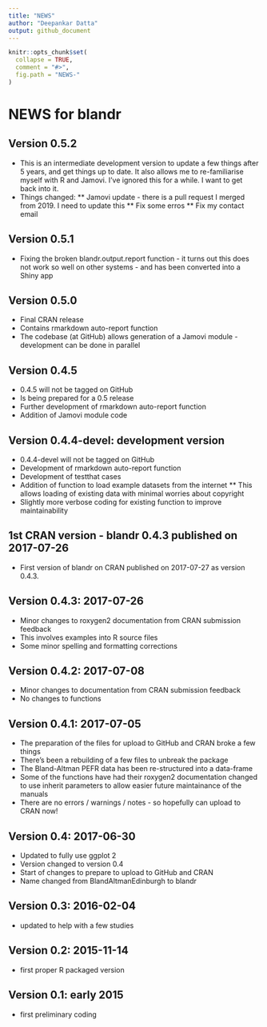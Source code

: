 ```yaml
---
title: "NEWS"
author: "Deepankar Datta"
output: github_document
---
```


<!-- NEWS.md is generated from NEWS.Rmd. Please edit that file -->

```r
knitr::opts_chunk$set(
  collapse = TRUE,
  comment = "#>",
  fig.path = "NEWS-"
)
```

# NEWS for blandr

## Version 0.5.2
* This is an intermediate development version to update a few things after 5 years, and get things up to date. It also allows me to re-familiarise myself with R and Jamovi. I've ignored this for a while. I want to get back into it.
* Things changed:
** Jamovi update - there is a pull request I merged from 2019. I need to update this
** Fix some erros
** Fix my contact email

## Version 0.5.1
* Fixing the broken blandr.output.report function - it turns out this does not work so well on other systems - and has been converted into a Shiny app

## Version 0.5.0
* Final CRAN release
* Contains rmarkdown auto-report function
* The codebase (at GitHub) allows generation of a Jamovi module - development can be done in parallel

## Version 0.4.5
* 0.4.5 will not be tagged on GitHub
* Is being prepared for a 0.5 release
* Further development of rmarkdown auto-report function
* Addition of Jamovi module code

## Version 0.4.4-devel: development version
* 0.4.4-devel will not be tagged on GitHub
* Development of rmarkdown auto-report function
* Development of testthat cases
* Addition of function to load example datasets from the internet
** This allows loading of existing data with minimal worries about copyright
* Slightly more verbose coding for existing function to improve maintainability

## 1st CRAN version - blandr 0.4.3 published on 2017-07-26
* First version of blandr on CRAN published on 2017-07-27 as version 0.4.3.

## Version 0.4.3: 2017-07-26
* Minor changes to roxygen2 documentation from CRAN submission feedback
* This involves examples into R source files
* Some minor spelling and formatting corrections

## Version 0.4.2: 2017-07-08
* Minor changes to documentation from CRAN submission feedback
* No changes to functions

## Version 0.4.1: 2017-07-05
* The preparation of the files for upload to GitHub and CRAN broke a few things
* There's been a rebuilding of a few files to unbreak the package
* The Bland-Altman PEFR data has been re-structured into a data-frame
* Some of the functions have had their roxygen2 documentation changed to use inherit parameters to allow easier future maintainance of the manuals
* There are no errors / warnings / notes - so hopefully can upload to CRAN now!

## Version 0.4: 2017-06-30
* Updated to fully use ggplot 2
* Version changed to version 0.4
* Start of changes to prepare to upload to GitHub and CRAN
* Name changed from BlandAltmanEdinburgh to blandr

## Version 0.3: 2016-02-04
* updated to help with a few studies

## Version 0.2: 2015-11-14
* first proper R packaged version

## Version 0.1: early 2015
* first preliminary coding
